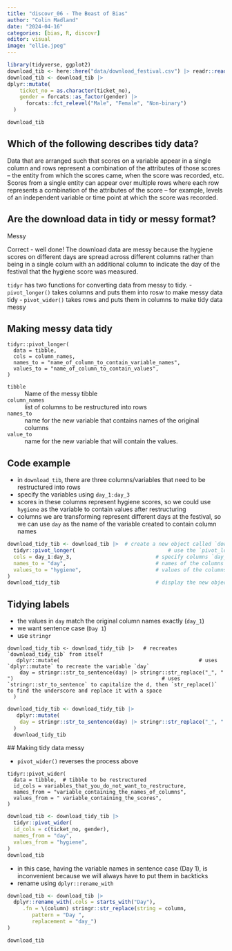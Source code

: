 ```yaml
---
title: "discovr_06 - The Beast of Bias"
author: "Colin Madland"
date: "2024-04-16"
categories: [bias, R, discovr]
editor: visual
image: "ellie.jpeg"
---
```


```r
library(tidyverse, ggplot2)
download_tib <- here::here("data/download_festival.csv") |> readr::read_csv()
download_tib <- download_tib |> 
dplyr::mutate(
    ticket_no = as.character(ticket_no),
    gender = forcats::as_factor(gender) |>
      forcats::fct_relevel("Male", "Female", "Non-binary")
  )
```
```r
download_tib
```

::: {.callout-important collapse="true"}
## Which of the following describes tidy data?

Data that are arranged such that scores on a variable appear in a single column and rows represent a combination of the attributes of those scores – the entity from which the scores came, when the score was recorded, etc. Scores from a single entity can appear over multiple rows where each row represents a combination of the attributes of the score – for example, levels of an independent variable or time point at which the score was recorded.
:::

::: {.callout-important collapse="true"}
## Are the download data in tidy or messy format?
Messy

Correct - well done! The download data are messy because the hygiene scores on different days are spread across different columns rather than being in a single colum with an additional column to indicate the day of the festival that the hygiene score was measured.
:::

`tidyr` has two functions for converting data from messy to tidy.
- `pivot_longer()` takes columns and puts them into rosw to make messy data tidy
- `pivot_wider()` takes rows and puts them in columns to make tidy data messy

## Making messy data tidy

```
tidyr::pivot_longer(
  data = tibble,
  cols = column_names,
  names_to = "name_of_column_to_contain_variable_names",
  values_to = "name_of_column_to_contain_values",
)
```

`tibble`
:  Name of the messy tibble

`column_names`
:  list of columns to be restructured into rows

`names_to`
:  name for the new variable that contains names of the original columns

`value_to`
: name for the new variable that will contain the values.

## Code example

- in `download_tib`, there are three columns/variables that need to be restructured into rows
- specify the variables using `day_1:day_3`
- scores in these columns represent hygiene scores, so we could use `hygiene` as the variable to contain values after restructuring
- columns we are transforming represent different days at the festival, so we can use `day` as the name of the variable created to contain column names

```r
download_tidy_tib <- download_tib |>  # create a new object called `download_tidy_tib`
  tidyr::pivot_longer(                              # use the `pivot_longer()` function from `tidyr`
  cols = day_1:day_3,                           # specify columns `day_1:day_3` for restructuring
  names_to = "day",                             # names of the columns be placed in a variable called `day`
  values_to = "hygiene",                        # values of the columns placed in a variable called `hygiene`
)
download_tidy_tib                               # display the new object
```

## Tidying labels

- the values in `day` match the original column names exactly (`day_1`)
- we want sentence case (`Day 1`)
- use `stringr`
```
download_tidy_tib <- download_tidy_tib |>   # recreates `download_tidy_tib` from itself
   dplyr::mutate(                                             # uses `dplyr::mutate` to recreate the variable `day`
    day = stringr::str_to_sentence(day) |> stringr::str_replace("_", " ")                                                # uses `stringr::str_to_sentence` to capitalize the d, then `str_replace()` to find the underscore and replace it with a space
  )
  ```

```r
download_tidy_tib <- download_tidy_tib |> 
   dplyr::mutate(
    day = stringr::str_to_sentence(day) |> stringr::str_replace("_", " ")
  )
  download_tidy_tib
```

  ## Making tidy data messy

- `pivot_wider()` reverses the process above

```
tidyr::pivot_wider(
  data = tibble,  # tibble to be restructured
  id_cols = variables_that_you_do_not_want_to_restructure,
  names_from = "variable_containing_the_names_of_columns",
  values_from = " variable_containing_the_scores",
)
```

```r
download_tib <- download_tidy_tib |> 
  tidyr::pivot_wider(
  id_cols = c(ticket_no, gender),
  names_from = "day",
  values_from = "hygiene",
)
download_tib
```

- in this case, having the variable names in sentence case (Day 1), is inconvenient because we will always have to put them in backticks
- rename using `dplyr::rename_with`

```r
download_tib <- download_tib |> 
  dplyr::rename_with(.cols = starts_with("Day"),
     .fn = \(column) stringr::str_replace(string = column,
        pattern = "Day ",
        replacement = "day_")
)

download_tib
```
